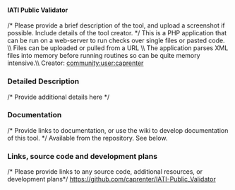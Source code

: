 ==== IATI Public Validator ====
/* Please provide a brief description of the tool, and upload a screenshot if possible. Include details of the tool creator. */
This is a PHP application that can be run on a web-server to run checks over single files or pasted code. \\
Files can be uploaded or pulled from a URL \\
The application parses XML files into memory before running routines so can be quite memory intensive.\\
Creator: [[community:user:caprenter]]

=== Detailed Description ===
/* Provide additional details here */

=== Documentation ===
/* Provide links to documentation, or use the wiki to develop documentation of this tool. */
Available from the repository. See below.

=== Links, source code and development plans ===
/* Please provide links to any source code, additional resources, or development plans*/
https://github.com/caprenter/IATI-Public_Validator